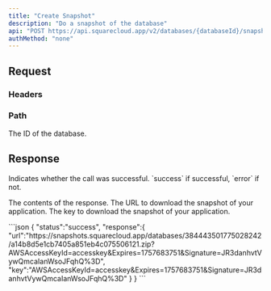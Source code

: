 ```yaml
---
title: "Create Snapshot"
description: "Do a snapshot of the database"
api: "POST https://api.squarecloud.app/v2/databases/{databaseId}/snapshots"
authMethod: "none"
---
```



## Request

### Headers

<Authorization />

### Path

<ParamField path="databaseId" type="string" placeholder="Database ID" required>
  The ID of the database.
</ParamField>

## Response

<ResponseField name="status" type="string">
  Indicates whether the call was successful. `success` if successful, `error` if not.
</ResponseField>
<ResponseField name="response" type="object">

The contents of the response.
<Expandable title="Toggle object">
<ResponseField name="url" type="string">
  The URL to download the snapshot of your application.
</ResponseField>
<ResponseField name="key" type="string">
  The key to download the snapshot of your application.
</ResponseField>
</Expandable>
</ResponseField>

<ResponseExample>
```json
{
  "status":"success",
  "response":{
    "url":"https://snapshots.squarecloud.app/databases/384443501775028242/a14b8d5e1cb7405a851eb4c075506121.zip?AWSAccessKeyId=accesskey&Expires=1757683751&Signature=JR3danhvtVywQmcaIanWsoJFqhQ%3D",
    "key":"AWSAccessKeyId=accesskey&Expires=1757683751&Signature=JR3danhvtVywQmcaIanWsoJFqhQ%3D"
  }
}
```
</ResponseExample>